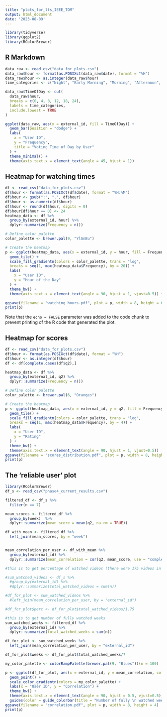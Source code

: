 ```yaml
---
title: "plots_for_lts_IEEE_TOM"
output: html_document
date: '2023-08-09'
---
```


```r
library(tidyverse)
library(ggplot2)
library(RColorBrewer)
```

## R Markdown


```r
data_raw <- read_csv("data_for_plots.csv")
data_raw$hour <- format(as.POSIXct(data_raw$date), format = "%H")
data_raw$hour <- as.integer(data_raw$hour)
time_categories <- c("Night", "Early Morning", "Morning", "Afternoon", "Evening")

data_raw$TimeOfDay <- cut(
  data_raw$hour,
  breaks = c(0, 4, 8, 12, 18, 24),
  labels = time_categories,
  include.lowest = TRUE
)

ggplot(data_raw, aes(x = external_id, fill = TimeOfDay)) +
  geom_bar(position = "dodge") +
  labs(
    x = "User ID",
    y = "Frequency",
    title = "Voting Time of Day by User"
  ) +
  theme_minimal() +
  theme(axis.text.x = element_text(angle = 45, hjust = 1))

```

## Heatmap for watching times

```r
df <- read_csv("data_for_plots.csv")
df$hour <- format(as.POSIXct(df$date), format = "%H:%M")
df$hour <- gsub(":", ".", df$hour)
df$hour <- as.numeric(df$hour)
df$hour <- round(df$hour, digits = 0)
df$hour[df$hour == 0] <- 24
heatmap_data <- df %>%
  group_by(external_id, hour) %>%
  dplyr::summarize(Frequency = n())

# Define color palette
color_palette <- brewer.pal(9, "YlGnBu")

# Create the heatmap
p <- ggplot(heatmap_data, aes(x = external_id, y = hour, fill = Frequency)) +
  geom_tile() +
  scale_fill_gradientn(colors = color_palette, trans = "log", 
  breaks = seq(1, max(heatmap_data$Frequency), by = 20)) +
  labs(
    x = "User ID",
    y = "Hour of the Day"
  ) +
  theme_bw() +
  theme(axis.text.x = element_text(angle = 90, hjust = 1, vjust=0.5)) +  scale_y_reverse(limits=c(24, 0), breaks = seq(0, 23, 3))

ggsave(filename = "watching_hours.pdf", plot = p, width = 8, height = 6)
print(p)
```

Note that the `echo = FALSE` parameter was added to the code chunk to prevent printing of the R code that generated the plot.

## Heatmap for scores

```r
df <- read_csv("data_for_plots.csv")
df$hour <- format(as.POSIXct(df$date), format = "%H")
df$hour <- as.integer(df$hour)
df <- df[complete.cases(df$q2),]

heatmap_data <- df %>%
  group_by(external_id, q2) %>%
  dplyr::summarize(Frequency = n())

# Define color palette
color_palette <- brewer.pal(6, "Oranges")

# Create the heatmap
p <- ggplot(heatmap_data, aes(x = external_id, y = q2, fill = Frequency)) +
  geom_tile() +
  scale_fill_gradientn(colors = color_palette, trans = "log", 
  breaks = seq(1, max(heatmap_data$Frequency), by = 4)) +
  labs(
    x = "User ID",
    y = "Rating"
  ) +
  theme_bw() +
  theme(axis.text.x = element_text(angle = 90, hjust = 1, vjust=0.5))
ggsave(filename = "scores_distribution.pdf", plot = p, width = 8, height = 6)
print(p)

```

## The 'reliable user' plot

```r
library(RColorBrewer)
df_s <- read_csv("phase4_current_results.csv")

filtered_df <- df_s %>%
  filter(n == 7)

mean_scores <- filtered_df %>%
  group_by(week)  %>%
  dplyr::summarize(mean_score = mean(q2, na.rm = TRUE))

df_with_mean <- filtered_df %>%
  left_join(mean_scores, by = "week")


mean_correlation_per_user <- df_with_mean %>%
  group_by(external_id) %>%
  dplyr::summarize(mean_correlation = cor(q2, mean_score, use = "complete.obs"))

#this is to get percentage of watched videos (there were 175 videos in total)

#sum_watched_videos <- df_s %>%
  #group_by(external_id) %>%
  #dplyr::summarize(total_watched_videos = sum(n))

#df_for_plot <- sum_watched_videos %>%
  #left_join(mean_correlation_per_user, by = "external_id")

#df_for_plot$perc <- df_for_plot$total_watched_videos/1.75 

#this is to get number of fully watched weeks
sum_watched_weeks <- filtered_df %>%
  group_by(external_id) %>%
  dplyr::summarize(total_watched_weeks = sum(n))

df_for_plot <- sum_watched_weeks %>%
  left_join(mean_correlation_per_user, by = "external_id")

df_for_plot$weeks <- df_for_plot$total_watched_weeks/7 

my_color_palette <- colorRampPalette(brewer.pal(9, "Blues"))(n = 100)

p <- ggplot(df_for_plot, aes(x = external_id, y = mean_correlation, color = weeks)) +
  geom_point() +
  scale_color_gradientn(colors = my_color_palette) +
  labs(x = "User ID", y = "Correlation") +
  theme_bw() +
  theme(axis.text.x = element_text(angle = 90, hjust = 0.5, vjust=0.5), aspect.ratio = 0.5) +
  guides(color = guide_colorbar(title = "Number of fully \n watched weeks", title.position = "top", title.hjust = 0.5, title.vjust = 0.5, wrap = TRUE))
ggsave(filename = "correlation.pdf", plot = p, width = 8, height = 4)
print(p)

```

